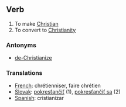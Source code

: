== Verb ==

#To make [[Christian]]
#To convert to [[Christianity]]

===Antonyms===
*[[de-Christianize]]

=== Translations ===

*[[French]]: chrétienniser, faire chrétien
*[[Slovak]]: [[pokresťančiť]] (1), [[pokresťančiť sa]] (2)
*[[Spanish]]: cristianizar
